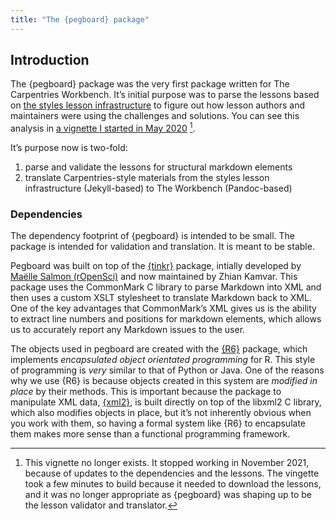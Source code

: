 ```yaml
---
title: "The {pegboard} package"
---
```


## Introduction

The {pegboard} package was the very first package written for The Carpentries
Workbench. It's initial purpose was to parse the lessons based on [the styles
lesson infrastructure](https://github.com/carpentries/styles) to figure out how
lesson authors and maintainers were using the challenges and solutions. You can
see this analysis in [a vignette I started in May 2020](https://htmlpreview.github.io/?https://github.com/carpentries/pegboard/blob/cc899888b6b0bff0affe64a91e7976e170f9e45c/articles/swc-survey.html)
[^deps].

It's purpose now is two-fold:

1. parse and validate the lessons for structural markdown elements
2. translate Carpentries-style materials from the styles lesson infrastructure
   (Jekyll-based) to The Workbench (Pandoc-based)

### Dependencies

The dependency footprint of {pegboard} is intended to be small. The package is
intended for validation and translation. It is meant to be stable. 

Pegboard was built on top of the [{tinkr}] package, intially developed by
[Maëlle Salmon (rOpenSci)](https://masalmon.eu/) and now maintained by Zhian
Kamvar. This package uses the CommonMark C library to parse Markdown into XML
and then uses a custom XSLT stylesheet to translate Markdown back to XML. One of
the key advantages that CommonMark's XML gives us is the ability to extract line
numbers and positions for markdown elements, which allows us to accurately
report any Markdown issues to the user.

The objects used in pegboard are created with the [{R6}] package, which
implements _encapsulated object orientated programming_ for R. This style of
programming is _very_ similar to that of Python or Java. One of the reasons why
we use {R6} is because objects created in this system are _modified in place_ by
their methods. This is important because the package to manipulate XML data,
[{xml2}], is built directly on top of the libxml2 C library, which also modifies
objects in place, but it's not inherently obvious when you work with them, so
having a formal system like {R6} to encapsulate them makes more sense than a
functional programming framework.


[^deps]: This vignette no longer exists. It stopped working in November 2021,
  because of updates to the dependencies and the lessons. The vingette took a
  few minutes to build because it needed to download the lessons, and it was no
  longer appropriate as {pegboard} was shaping up to be the lesson validator and
  translator.

[{tinkr}]: https://docs.ropensci.org/tinkr/
[{R6}]: https://r6.r-lib.org/
[{xml2}]: https://xml2.r-lib.org/
